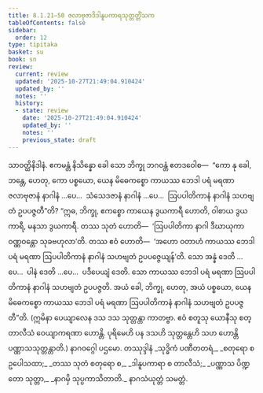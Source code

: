 ```yaml
---
title: 8.1.21–50 ဇလာဗုဇာဒိဒါနူပကာရသုတ္တတ္တိံသက
tableOfContents: false
sidebar:
  order: 12
type: tipitaka
basket: su
book: sn
review:
  current: review
  updated: '2025-10-27T21:49:04.910424'
  updated_by: ''
  notes: ''
  history:
  - state: review
    date: '2025-10-27T21:49:04.910424'
    updated_by: ''
    notes: ''
    previous_state: draft
---
```



<ReviewStatus review={frontmatter.review} showDetails={true} />

<HypothesisAnnotation frontmatter={frontmatter} />

<DynamicBreadcrumb />

<Division number="362–391" book="sn" e="ch" v="18" p="332">

<Paragraph number="1178" book="sn">
သာဝတ္ထိနိဒါနံ. ဧကမန္တံ နိသိန္နော ခေါ သော ဘိက္ခု ဘဂဝန္တံ ဧတဒဝေါစ—  “ကော နု ခေါ, ဘန္တေ, ဟေတု, ကော ပစ္စယော, ယေန မိဓေကစ္စော ကာယဿ ဘေဒါ ပရံ မရဏာ ဇလာဗုဇာနံ နာဂါနံ …ပေ…  သံသေဒဇာနံ နာဂါနံ …ပေ…  ဩပပါတိကာနံ နာဂါနံ သဟဗျတံ ဥပပဇ္ဇတီ”တိ?
</Paragraph>

<Paragraph number="1179" book="sn">
“ဣဓ, ဘိက္ခု, ဧကစ္စော ကာယေန ဒွယကာရီ ဟောတိ, ဝါစာယ ဒွယကာရီ, မနသာ ဒွယကာရီ. တဿ သုတံ ဟောတိ—  ‘ဩပပါတိကာ နာဂါ ဒီဃာယုကာ ဝဏ္ဏဝန္တော သုခဗဟုလာ’တိ. တဿ ဧဝံ ဟောတိ—  ‘အဟော ဝတာဟံ ကာယဿ ဘေဒါ ပရံ မရဏာ ဩပပါတိကာနံ နာဂါနံ သဟဗျတံ ဥပပဇ္ဇေယျန်’တိ. သော အန္နံ ဒေတိ …ပေ…  ပါနံ ဒေတိ …ပေ…  ပဒီပေယျံ ဒေတိ. သော ကာယဿ ဘေဒါ ပရံ မရဏာ ဩပပါတိကာနံ နာဂါနံ သဟဗျတံ ဥပပဇ္ဇတိ. အယံ ခေါ, ဘိက္ခု, ဟေတု, အယံ ပစ္စယော, ယေန မိဓေကစ္စော ကာယဿ ဘေဒါ ပရံ မရဏာ ဩပပါတိကာနံ နာဂါနံ သဟဗျတံ ဥပပဇ္ဇတီ”တိ.
</Paragraph>

<Paragraph number="1180" book="sn">
(ဣမိနာ ပေယျာလေန ဒသ ဒသ သုတ္တန္တာ ကာတဗ္ဗာ. ဧဝံ စတူသု ယောနီသု စတ္တာလီသံ ဝေယျာကရဏာ ဟောန္တိ. ပုရိမေဟိ ပန ဒသဟိ သုတ္တန္တေဟိ သဟ ဟောန္တိ ပဏ္ဏာသသုတ္တန္တာတိ.)

</Paragraph>
</Division>

<Paragraph number="1181" type="center" book="sn">
နာဂဝဂ္ဂေါ ပဌမော.



</Paragraph>

<Paragraph number="1182" type="center" book="sn">
တဿုဒ္ဒါနံ


</Paragraph>

<Paragraph number="1183" type="verses" book="sn">
_သုဒ္ဓိကံ ပဏီတတရံ,_  
_စတုရော စ ဥပေါသထာ;_  
_တဿ သုတံ စတုရော စ,_  
_ဒါနူပကာရာ စ တာလီသံ;_  
_ပဏ္ဏာသ ပိဏ္ဍတော သုတ္တာ,_  
_နာဂမှိ သုပ္ပကာသိတာတိ._  


</Paragraph>

<Paragraph number="1184" type="center" book="sn">
နာဂသံယုတ္တံ သမတ္တံ.
</Paragraph>
